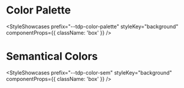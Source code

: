 

# Color Palette

<StyleShowcases
  prefix="--tdp-color-palette"
  styleKey="background"
  componentProps={{ className: 'box' }}
/>

# Semantical Colors

<StyleShowcases
  prefix="--tdp-color-sem"
  styleKey="background"
  componentProps={{ className: 'box' }}
/>
